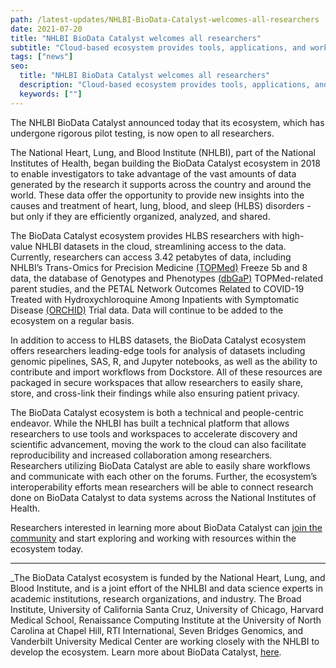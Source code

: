 ```yaml
---
path: /latest-updates/NHLBI-BioData-Catalyst-welcomes-all-researchers
date: 2021-07-20
title: "NHLBI BioData Catalyst welcomes all researchers"
subtitle: "Cloud-based ecosystem provides tools, applications, and workflows in secure workspaces for the heart, lung, blood, and sleep research community."
tags: ["news"]
seo:
  title: "NHLBI BioData Catalyst welcomes all researchers"
  description: "Cloud-based ecosystem provides tools, applications, and workflows in secure workspaces for the heart, lung, blood, and sleep research community. "
  keywords: [""]
---
```


The NHLBI BioData Catalyst announced today that its ecosystem, which has undergone rigorous pilot testing, is now open to all researchers.

The National Heart, Lung, and Blood Institute (NHLBI), part of the National Institutes of Health, began building the BioData Catalyst ecosystem in 2018 to enable investigators to take advantage of the vast amounts of data generated by the research it supports across the country and around the world. These data offer the opportunity to provide new insights into the causes and treatment of heart, lung, blood, and sleep (HLBS) disorders - but only if they are efficiently organized, analyzed, and shared.

The BioData Catalyst ecosystem provides HLBS researchers with high-value NHLBI datasets in the cloud, streamlining access to the data. Currently, researchers can access 3.42 petabytes of data, including NHLBI’s Trans-Omics for Precision Medicine [(TOPMed)](https://www.nhlbiwgs.org/) Freeze 5b and 8 data, the database of Genotypes and Phenotypes [(dbGaP)](https://www.ncbi.nlm.nih.gov/gap/) TOPMed-related parent studies, and the PETAL Network Outcomes Related to COVID-19 Treated with Hydroxychloroquine Among Inpatients with Symptomatic Disease [(ORCHID)](https://www.ncbi.nlm.nih.gov/projects/gap/cgi-bin/study.cgi?study_id=phs002299.v1.p1) Trial data. Data will continue to be added to the ecosystem on a regular basis.

In addition to access to HLBS datasets, the BioData Catalyst ecosystem offers researchers leading-edge tools for analysis of datasets including genomic pipelines, SAS, R, and Jupyter notebooks, as well as the ability to contribute and import workflows from Dockstore. All of these resources are packaged in secure workspaces that allow researchers to easily share, store, and cross-link their findings while also ensuring patient privacy.

The BioData Catalyst ecosystem is both a technical and people-centric endeavor. While the NHLBI has built a technical platform that allows researchers to use tools and workspaces to accelerate discovery and scientific advancement, moving the work to the cloud can also facilitate reproducibility and increased collaboration among researchers. Researchers utilizing BioData Catalyst are able to easily share workflows and communicate with each other on the forums. Further, the ecosystem’s interoperability efforts mean researchers will be able to connect research done on BioData Catalyst to data systems across the National Institutes of Health.

Researchers interested in learning more about BioData Catalyst can [join the community](/join-bdc) and start exploring and working with resources within the ecosystem today.

---

_The BioData Catalyst ecosystem is funded by the National Heart, Lung, and Blood Institute, and is a joint effort of the NHLBI and data science experts in academic institutions, research organizations, and industry. The Broad Institute, University of California Santa Cruz, University of Chicago, Harvard Medical School, Renaissance Computing Institute at the University of North Carolina at Chapel Hill, RTI International, Seven Bridges Genomics, and Vanderbilt University Medical Center are working closely with the NHLBI to develop the ecosystem. Learn more about BioData Catalyst, [here](/about/overview).

